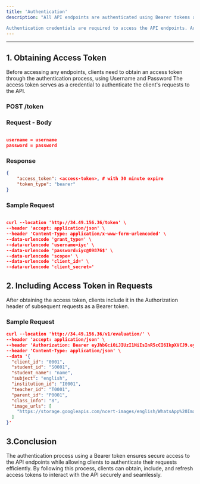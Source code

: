 ```yaml
---
title: 'Authentication'
description: "All API endpoints are authenticated using Bearer tokens and picked up from the specification file.

Authentication credentials are required to access the API endpoints. Auth 2.0 JWT"
---
```


---
## 1. Obtaining Access Token

Before accessing any endpoints, clients need to obtain an access token through the authentication process, using Username and Password The access token serves as a credential to authenticate the client's requests to the API.

### POST /token

### Request - Body

```json

username = username
password = password

```
### Response

```json
{
    "access_token": <access-token>, # with 30 minute expire
    "token_type": "bearer"
}

```

### Sample Request

```json

curl --location 'http://34.49.156.36/token' \
--header 'accept: application/json' \
--header 'Content-Type: application/x-www-form-urlencoded' \
--data-urlencode 'grant_type=' \
--data-urlencode 'username=iyc' \
--data-urlencode 'password=iyc@09876$' \
--data-urlencode 'scope=' \
--data-urlencode 'client_id=' \
--data-urlencode 'client_secret='

```

## 2. Including Access Token in Requests

After obtaining the access token, clients include it in the Authorization header of subsequent requests as a Bearer token.

### Sample Request

```json
curl --location 'http://34.49.156.36/v1/evaluation/' \
--header 'accept: application/json' \
--header 'Authorization: Bearer eyJhbGciOiJIUzI1NiIsInR5cCI6IkpXVCJ9.eyJzdWIiOiIzIiwiZXhwIjoxNzEyNTY2MDg0fQ.LOWAwIbbZ_hc7Y20CZwsXgSyOTUMoncc51S0a8qmFy0' \
--header 'Content-Type: application/json' \
--data '{
  "client_id": "0001",
  "student_id": "S0001",
  "student_name": "name",
  "subject": "english",
  "institution_id": "I0001",
  "teacher_id": "T0001",
  "parent_id": "P0001",
  "class_info": "8",
  "image_urls": [
    "https://storage.googleapis.com/ncert-images/english/WhatsApp%20Image%202024-03-05%20at%208.16.56%20PM_4.jpeg"
  ]
}'

```


## 3.Conclusion

The authentication process using a Bearer token ensures secure access to the API endpoints while allowing clients to authenticate their requests efficiently. By following this process, clients can obtain, include, and refresh access tokens to interact with the API securely and seamlessly.

